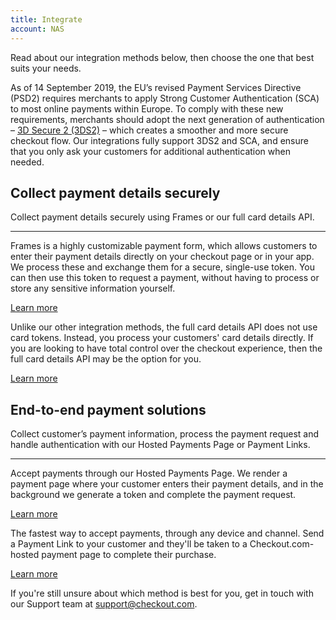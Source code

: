 ```yaml
---
title: Integrate
account: NAS
---
```


Read about our integration methods below, then choose the one that best suits your needs.

<TipBox variant="success" title="Update your integration to support SCA">

As of 14 September 2019, the EU’s revised Payment Services Directive (PSD2) requires merchants to apply Strong Customer Authentication (SCA) to most online payments within Europe. To comply with these new requirements, merchants should adopt the next generation of authentication – [3D Secure 2 (3DS2)](/risk-management/sessions) – which creates a smoother and more secure checkout flow. Our integrations fully support 3DS2 and SCA, and ensure that you only ask your customers for additional authentication when needed.

</TipBox>

## Collect payment details securely

Collect payment details securely using Frames or our full card details API.

---

<ContentPanel title="Frames" imgSrc="/docs/Collect payment/Frames.svg">

Frames is a highly customizable payment form, which allows customers to enter their payment
details directly on your checkout page or in your app. We process these and exchange them for a
secure, single-use token. You can then use this token to request a payment, without having to
process or store any sensitive information yourself.

[Learn more](/integrate/frames)

</ContentPanel>

<ContentPanel title="Full card details API" imgSrc="/docs/Collect payment/FullСard.svg"  withBorder={false} >

Unlike our other integration methods, the full card details API does not use card tokens. Instead, you process your customers' card details directly. If you are looking to have total control over the checkout experience, then the full card details API may be the option for you.

[Learn more](/payments/accept-payments/request-a-payment)

</ContentPanel>

## End-to-end payment solutions

Collect customer’s payment information, process the payment request and handle authentication with our Hosted Payments Page or Payment Links.

---

<ContentPanel title="Hosted Payments Page" imgSrc="/docs/Collect payment/Hosted.svg">

Accept payments through our Hosted Payments Page. We render a payment page where your customer enters their payment details, and in the background we generate a token and complete the payment request.

[Learn more](/integrate/hosted-payments-page)

</ContentPanel>

<ContentPanel title="Payment Links" imgSrc="/docs/Collect payment/Payment.svg" withBorder={false}>

The fastest way to accept payments, through any device and channel. Send a Payment Link to your customer and they'll be taken to a Checkout.com-hosted payment page to complete their purchase.

[Learn more](/integrate/payment-links)

</ContentPanel>

<TipBox variant="info" >

If you're still unsure about which method is best for you, get in touch with our Support team at <ExternalLink href="mailto:support@checkout.com">support@checkout.com</ExternalLink>.

</TipBox>
